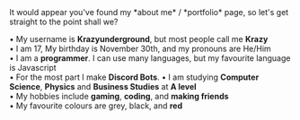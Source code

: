 
<RandTitle />
It would appear you've found my *about me* / *portfolio* page, so let's get straight to the point shall we?

• My username is **Krazyunderground**, but most people call me **Krazy**<br />
• I am 17, My birthday is November 30th, and my pronouns are He/Him<br />
• I am a **programmer**. I can use many languages, but my favourite language is Javascript<br />
• For the most part I make **Discord Bots**.
• I am studying **Computer Science**, **Physics** and **Business Studies** at **A level**<br />
• My hobbies include **gaming**, **coding**, and **making friends**<br />
• My favourite colours are grey, black, and **red**<br />
